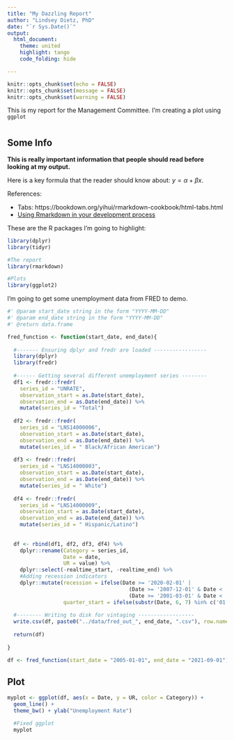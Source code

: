 ```yaml
---
title: "My Dazzling Report"
author: "Lindsey Dietz, PhD"
date: "`r Sys.Date()`"
output: 
  html_document:
    theme: united
    highlight: tango
    code_folding: hide

---
```

<!-- (stuff above this line is YAML Ain't Markup Language (YAML) and behaves differently than the rest of the doc) -->


<!-- (this chunk shows up when you create Rmarkdown to show you how to set global options; `echo = FALSE` prevents printing of the R code inside chunks) -->
```r
knitr::opts_chunk$set(echo = FALSE)
knitr::opts_chunk$set(message = FALSE)
knitr::opts_chunk$set(warning = FALSE)
```

<!-- (This statement above all tabs) -->
This is my report for the Management Committee. I'm creating a plot using `ggplot`


<!-- (making tabs) -->
<!-- # header 1, all tabs need to be ## header 2 to nest -->

# {.tabset .tabset-pills}

## Some Info

<!-- (** makes it bold) -->
**This is really important information that people should read before looking at my output.**

Here is a key formula that the reader should know about: $y = \alpha + \beta x$.

References:

<!-- (one type of link) -->
 - Tabs: https://bookdown.org/yihui/rmarkdown-cookbook/html-tabs.html
 - [Using Rmarkdown in your development process](https://rstudio.com/resources/rstudioconf-2020/rmarkdown-driven-development/)

<!-- (another type of link) -->
These are the R packages I'm going to highlight:

<!-- (here is an R code chunk; I've used some options to hide things) -->
```r
library(dplyr)
library(tidyr)
```

```r
#The report
library(rmarkdown)

#Plots
library(ggplot2)
```

I'm going to get some unemployment data from FRED to demo.

```r
#' @param start_date string in the form "YYYY-MM-DD"
#' @param end_date string in the form "YYYY-MM-DD"
#' @return data.frame

fred_function <- function(start_date, end_date){
  
  #------- Ensuring dplyr and fredr are loaded -----------------
  library(dplyr)
  library(fredr)
  
  #------ Getting several different unemployment series --------
  df1 <- fredr::fredr(
    series_id = "UNRATE",
    observation_start = as.Date(start_date),
    observation_end = as.Date(end_date)) %>% 
    mutate(series_id = "Total")
  
  df2 <- fredr::fredr(
    series_id = "LNS14000006",
    observation_start = as.Date(start_date),
    observation_end = as.Date(end_date)) %>% 
    mutate(series_id = " Black/African American")
  
  df3 <- fredr::fredr(
    series_id = "LNS14000003",
    observation_start = as.Date(start_date),
    observation_end = as.Date(end_date)) %>% 
    mutate(series_id = " White")
  
  df4 <- fredr::fredr(
    series_id = "LNS14000009",
    observation_start = as.Date(start_date),
    observation_end = as.Date(end_date)) %>% 
    mutate(series_id = " Hispanic/Latino")
  
  
  df <- rbind(df1, df2, df3, df4) %>%
    dplyr::rename(Category = series_id,
                  Date = date,
                  UR = value) %>%
    dplyr::select(-realtime_start, -realtime_end) %>%
    #Adding recession indicators
    dplyr::mutate(recession = ifelse(Date >= '2020-02-01' | 
                                       (Date >= '2007-12-01' & Date < '2009-07-01') | 
                                       (Date >= '2001-03-01' & Date < '2001-12-01'), TRUE, FALSE),
                  quarter_start = ifelse(substr(Date, 6, 7) %in% c('01','04','07','10'), TRUE, FALSE))
  
  #-------- Writing to disk for vintaging ------------------
  write.csv(df, paste0("../data/fred_out_", end_date, ".csv"), row.names = FALSE)
  
  return(df)
  
}

df <- fred_function(start_date = "2005-01-01", end_date = "2021-09-01")
```

## Plot

<!-- (Note that the `echo = FALSE` parameter was added to the code chunk to prevent printing of the R code that generated the plot.) -->
```r

myplot <- ggplot(df, aes(x = Date, y = UR, color = Category)) + 
  geom_line() +
  theme_bw() + ylab("Unemployment Rate")

  #Fixed ggplot
  myplot


```